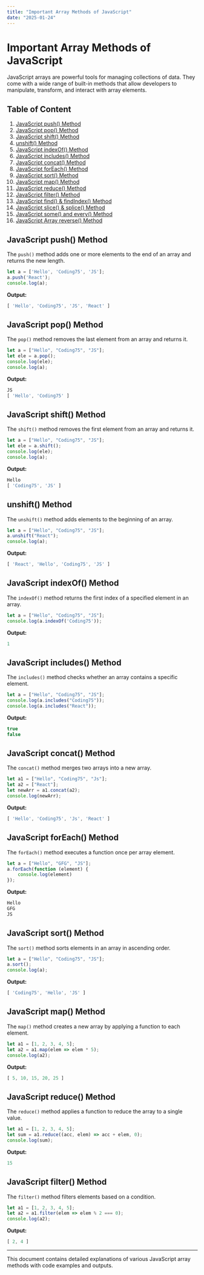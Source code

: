 ```yaml
---
title: "Important Array Methods of JavaScript"
date: "2025-01-24"
---
```



# Important Array Methods of JavaScript

JavaScript arrays are powerful tools for managing collections of data. They come with a wide range of built-in methods that allow developers to manipulate, transform, and interact with array elements.

## Table of Content

1. [JavaScript push() Method](#javascript-push-method)
2. [JavaScript pop() Method](#javascript-pop-method)
3. [JavaScript shift() Method](#javascript-shift-method)
4. [unshift() Method](#unshift-method)
5. [JavaScript indexOf() Method](#javascript-indexof-method)
6. [JavaScript includes() Method](#javascript-includes-method)
7. [JavaScript concat() Method](#javascript-concat-method)
8. [JavaScript forEach() Method](#javascript-foreach-method)
9. [JavaScript sort() Method](#javascript-sort-method)
10. [JavaScript map() Method](#javascript-map-method)
11. [JavaScript reduce() Method](#javascript-reduce-method)
12. [JavaScript filter() Method](#javascript-filter-method)
13. [JavaScript find() & findIndex() Method](#javascript-find-findindex-method)
14. [JavaScript slice() & splice() Method](#javascript-slice-splice-method)
15. [JavaScript some() and every() Method](#javascript-some-every-method)
16. [JavaScript Array reverse() Method](#javascript-array-reverse-method)

## JavaScript push() Method

The `push()` method adds one or more elements to the end of an array and returns the new length.

```js
let a = ['Hello', 'Coding75', 'JS'];
a.push('React');
console.log(a);
```

**Output:**

```js
[ 'Hello', 'Coding75', 'JS', 'React' ]
```

## JavaScript pop() Method

The `pop()` method removes the last element from an array and returns it.

```js
let a = ["Hello", "Coding75", "JS"];
let ele = a.pop();
console.log(ele);
console.log(a);
```

**Output:**

```js
JS
[ 'Hello', 'Coding75' ]
```

## JavaScript shift() Method

The `shift()` method removes the first element from an array and returns it.

```js
let a = ["Hello", "Coding75", "JS"];
let ele = a.shift();
console.log(ele);
console.log(a);
```

**Output:**

```js
Hello
[ 'Coding75', 'JS' ]
```

## unshift() Method

The `unshift()` method adds elements to the beginning of an array.

```js
let a = ["Hello", "Coding75", "JS"];
a.unshift("React");
console.log(a);
```

**Output:**

```js
[ 'React', 'Hello', 'Coding75', 'JS' ]
```

## JavaScript indexOf() Method

The `indexOf()` method returns the first index of a specified element in an array.

```js
let a = ["Hello", "Coding75", "JS"];
console.log(a.indexOf('Coding75'));
```

**Output:**

```js
1
```

## JavaScript includes() Method

The `includes()` method checks whether an array contains a specific element.

```js
let a = ["Hello", "Coding75", "JS"];
console.log(a.includes("Coding75"));
console.log(a.includes("React"));
```

**Output:**

```js
true
false
```

## JavaScript concat() Method

The `concat()` method merges two arrays into a new array.

```js
let a1 = ["Hello", "Coding75", "Js"];
let a2 = ["React"];
let newArr = a1.concat(a2);
console.log(newArr);
```

**Output:**

```js
[ 'Hello', 'Coding75', 'Js', 'React' ]
```

## JavaScript forEach() Method

The `forEach()` method executes a function once per array element.

```js
let a = ["Hello", "GFG", "JS"];
a.forEach(function (element) {
    console.log(element)
});
```

**Output:**

```js
Hello
GFG
JS
```

## JavaScript sort() Method

The `sort()` method sorts elements in an array in ascending order.

```js
let a = ["Hello", "Coding75", "JS"];
a.sort();
console.log(a);
```

**Output:**

```js
[ 'Coding75', 'Hello', 'JS' ]
```

## JavaScript map() Method

The `map()` method creates a new array by applying a function to each element.

```js
let a1 = [1, 2, 3, 4, 5];
let a2 = a1.map(elem => elem * 5);
console.log(a2);
```

**Output:**

```js
[ 5, 10, 15, 20, 25 ]
```

## JavaScript reduce() Method

The `reduce()` method applies a function to reduce the array to a single value.

```js
let a1 = [1, 2, 3, 4, 5];
let sum = a1.reduce((acc, elem) => acc + elem, 0);
console.log(sum);
```

**Output:**

```js
15
```

## JavaScript filter() Method

The `filter()` method filters elements based on a condition.

```js
let a1 = [1, 2, 3, 4, 5];
let a2 = a1.filter(elem => elem % 2 === 0);
console.log(a2);
```

**Output:**

```js
[ 2, 4 ]
```

---

This document contains detailed explanations of various JavaScript array methods with code examples and outputs.
